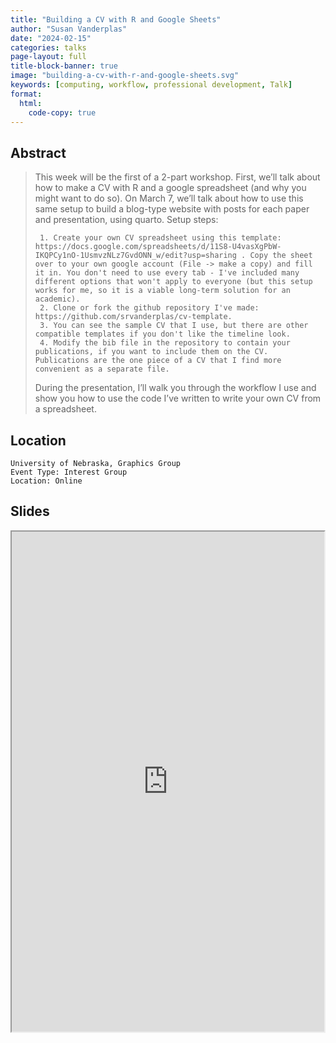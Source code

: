 ```yaml
---
title: "Building a CV with R and Google Sheets"
author: "Susan Vanderplas"
date: "2024-02-15"
categories: talks
page-layout: full
title-block-banner: true
image: "building-a-cv-with-r-and-google-sheets.svg"
keywords: [computing, workflow, professional development, Talk]
format:
  html:
    code-copy: true
---
```

 
## Abstract
>  This week will be the first of a 2-part workshop. First, we'll talk about how to make a CV with R and a google spreadsheet (and why you might want to do so). On March 7, we'll talk about how to use this same setup to build a blog-type website with posts for each paper and presentation, using quarto. Setup steps:
>    
>      1. Create your own CV spreadsheet using this template: https://docs.google.com/spreadsheets/d/11S8-U4vasXgPbW-IKQPCy1nO-1UsmvzNLz7GvdONN_w/edit?usp=sharing . Copy the sheet over to your own google account (File -> make a copy) and fill it in. You don't need to use every tab - I've included many different options that won't apply to everyone (but this setup works for me, so it is a viable long-term solution for an academic).
>      2. Clone or fork the github repository I've made: https://github.com/srvanderplas/cv-template.
>      3. You can see the sample CV that I use, but there are other compatible templates if you don't like the timeline look.
>      4. Modify the bib file in the repository to contain your publications, if you want to include them on the CV. Publications are the one piece of a CV that I find more convenient as a separate file.
>    During the presentation, I'll walk you through the workflow I use and show you how to use the code I've written to write your own CV from a spreadsheet.


## Location

    University of Nebraska, Graphics Group
    Event Type: Interest Group
    Location: Online
## Slides

<iframe src='https://srvanderplas.github.io/2024-Presentations/02-graphics-cv/' height='800px' width='500px'></iframe>
